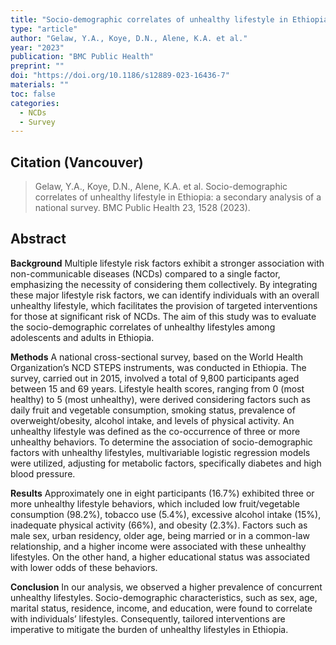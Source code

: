 ```yaml
---
title: "Socio-demographic correlates of unhealthy lifestyle in Ethiopia: a secondary analysis of a national survey"
type: "article"
author: "Gelaw, Y.A., Koye, D.N., Alene, K.A. et al."
year: "2023"
publication: "BMC Public Health"
preprint: ""
doi: "https://doi.org/10.1186/s12889-023-16436-7"
materials: ""
toc: false
categories:
  - NCDs
  - Survey
---
```


## Citation (Vancouver)

> Gelaw, Y.A., Koye, D.N., Alene, K.A. et al. Socio-demographic correlates of unhealthy lifestyle in Ethiopia: a secondary analysis of a national survey. BMC Public Health 23, 1528 (2023).

## Abstract

**Background**
Multiple lifestyle risk factors exhibit a stronger association with non-communicable diseases (NCDs) compared to a single factor, emphasizing the necessity of considering them collectively. By integrating these major lifestyle risk factors, we can identify individuals with an overall unhealthy lifestyle, which facilitates the provision of targeted interventions for those at significant risk of NCDs. The aim of this study was to evaluate the socio-demographic correlates of unhealthy lifestyles among adolescents and adults in Ethiopia.

**Methods**
A national cross-sectional survey, based on the World Health Organization's NCD STEPS instruments, was conducted in Ethiopia. The survey, carried out in 2015, involved a total of 9,800 participants aged between 15 and 69 years. Lifestyle health scores, ranging from 0 (most healthy) to 5 (most unhealthy), were derived considering factors such as daily fruit and vegetable consumption, smoking status, prevalence of overweight/obesity, alcohol intake, and levels of physical activity. An unhealthy lifestyle was defined as the co-occurrence of three or more unhealthy behaviors. To determine the association of socio-demographic factors with unhealthy lifestyles, multivariable logistic regression models were utilized, adjusting for metabolic factors, specifically diabetes and high blood pressure.

**Results**
Approximately one in eight participants (16.7%) exhibited three or more unhealthy lifestyle behaviors, which included low fruit/vegetable consumption (98.2%), tobacco use (5.4%), excessive alcohol intake (15%), inadequate physical activity (66%), and obesity (2.3%). Factors such as male sex, urban residency, older age, being married or in a common-law relationship, and a higher income were associated with these unhealthy lifestyles. On the other hand, a higher educational status was associated with lower odds of these behaviors.

**Conclusion**
In our analysis, we observed a higher prevalence of concurrent unhealthy lifestyles. Socio-demographic characteristics, such as sex, age, marital status, residence, income, and education, were found to correlate with individuals' lifestyles. Consequently, tailored interventions are imperative to mitigate the burden of unhealthy lifestyles in Ethiopia.
